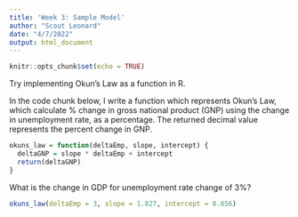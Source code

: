 ```yaml
---
title: 'Week 3: Sample Model'
author: "Scout Leonard"
date: "4/7/2022"
output: html_document
---
```


```r
knitr::opts_chunk$set(echo = TRUE)
```

Try implementing Okun's Law as a function in R. 

In the code chunk below, I write a function which represents Okun's Law, which calculate % change in gross national product (GNP) using the change in unemployment rate, as a percentage. The returned decimal value represents the percent change in GNP. 

```r
okuns_law = function(deltaEmp, slope, intercept) {
  deltaGNP = slope * deltaEmp + intercept
  return(deltaGNP)
}
```

What is the change in GDP for unemployment rate change of 3%? 

```r
okuns_law(deltaEmp = 3, slope = 1.827, intercept = 0.856)
```

